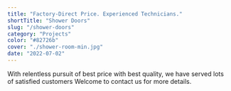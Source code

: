 ```yaml
---
title: "Factory-Direct Price. Experienced Technicians."
shortTitle: "Shower Doors"
slug: "/shower-doors"
category: "Projects"
color: "#82726b"
cover: "./shower-room-min.jpg"
date: "2022-07-02"
---
```


With relentless pursuit of best price with best quality, we have served lots of satisfied customers Welcome to contact us for more details.
